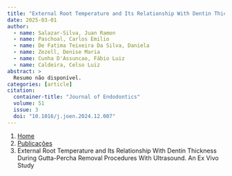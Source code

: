 ```yaml
---
title: "External Root Temperature and Its Relationship With Dentin Thickness During Gutta-Percha Removal Procedures With Ultrasound. An Ex Vivo Study"
date: 2025-03-01
author:
  - name: Salazar-Silva, Juan Ramon
  - name: Paschoal, Carlos Emilio
  - name: De Fatima Teixeira Da Silva, Daniela
  - name: Zezell, Denise Maria
  - name: Cunha D'Assuncao, Fábio Luiz
  - name: Caldeira, Celso Luiz
abstract: > 
  Resumo não disponível.
categories: [article]
citation: 
  container-title: "Journal of Endodontics"
  volume: 51
  issue: 3
  doi: "10.1016/j.joen.2024.12.007"
---
```


```{=html}
<nav aria-label="breadcrumb">
  <ol class="breadcrumb">
    <li class="breadcrumb-item"><a href="../../index.html">Home</a></li>
    <li class="breadcrumb-item"><a href="../index.html">Publicações</a></li>
    <li class="breadcrumb-item active" aria-current="page">External Root Temperature and Its Relationship With Dentin Thickness During Gutta-Percha Removal Procedures With Ultrasound. An Ex Vivo Study</li>
  </ol>
</nav>
```
